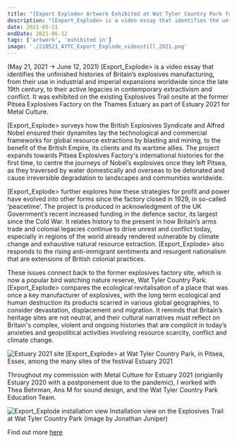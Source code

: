 ```yaml
---
title: "[Export Explode> Artwork Exhibited at Wat Tyler Country Park for Estuary 2021 and Metal Culture"
description: "[Export_Explode> is a video essay that identifies the unfinished histories of Britain’s explosives manufacturing, from their use in industrial and imperial expansions worldwide since the late 19th century, to their active legacies in contemporary extractivism and conflict. It was exhibited on the existing Explosives Trail onsite at the former Pitsea Explosives Factory on the Thames Estuary as part of Estuary 2021 for Metal Culture. (May 21, 2021 → June 12, 2021)"
date: 2021-05-21
endDate: 2021-06-12
tags: ['artwork', 'exhibited in']
image: './210521_AYTC_Export_Explode_videostill_2021.png'
---
```


(May 21, 2021 → June 12, 2021) [Export_Explode> is a video essay that identifies the unfinished histories of Britain’s explosives manufacturing, from their use in industrial and imperial expansions worldwide since the late 19th century, to their active legacies in contemporary extractivism and conflict. It was exhibited on the existing Explosives Trail onsite at the former Pitsea Explosives Factory on the Thames Estuary as part of Estuary 2021 for Metal Culture. 

[Export_Explode> surveys how the British Explosives Syndicate and Alfred Nobel ensured their dynamites lay the technological and commercial frameworks for global resource extractions by blasting and mining, to the benefit of the British Empire, its clients and its wartime allies. The project expands towards Pitsea Explosives Factory's international histories for the first time, to centre the journeys of Nobel’s explosives once they left Pitsea, as they traversed by water domestically and overseas to be detonated and cause irreversible degradation to landscapes and communities worldwide.

[Export_Explode> further explores how these strategies for profit and power have evolved into other forms since the factory closed in 1929, in so-called ‘peacetime’. The project is produced in acknowledgment of the UK Government’s recent increased funding in the defence sector, its largest since the Cold War. It relates history to the present in how Britain’s arms trade and colonial legacies continue to drive unrest and conflict today, especially in regions of the world already rendered vulnerable by climate change and exhaustive natural resource extraction. [Export_Explode> also responds to the rising anti-immigrant sentiments and resurgent nationalism that are extensions of British colonial practices.

These issues connect back to the former explosives factory site, which is now a popular bird watching nature reserve, Wat Tyler Country Park. [Export_Explode> compares the ecological revitalisation of a place that was once a key manufacturer of explosives, with the long term ecological and human destruction its products scarred in various global geographies, to consider devastation, displacement and migration. It reminds that Britain’s heritage sites are not neutral, and their cultural narratives must reflect on Britain's complex, violent and ongoing histories that are complicit in today’s anxieties and geopolitical activities involving resource scarcity, conflict and climate change.

![Estuary 2021 site](210521_estuary2021.png)
[Export_Explode> at Wat Tyler Country Park, in Pitsea, Essex, among the many sites of the festival Estuary 2021 

Throughout my commission with Metal Culture for Estuary 2021 (origianlly Estuary 2020 with a postponement due to the pandemic), I worked with Thea Behrman, Ans M for sound design, and the Wat Tyler Country Park Education Team. 

![Export_Explode installation view](210521_exportexplodeJonathanJuniper.jpg)
Installation view on the Explosives Trail at Wat Tyler Country Park (image by Jonathan Juniper)

Find out more [here](https://www.estuaryfestival.com/event/detail/export-explode.html)